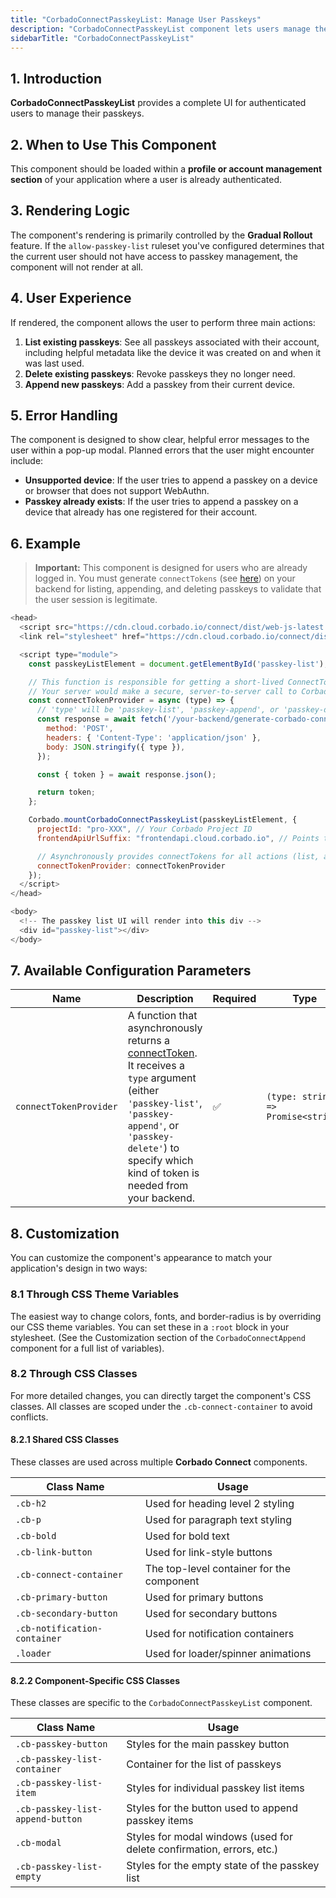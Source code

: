 ```yaml
---
title: "CorbadoConnectPasskeyList: Manage User Passkeys"
description: "CorbadoConnectPasskeyList component lets users manage their passkeys. Learn how to securely list and delete passkeys in your application."
sidebarTitle: "CorbadoConnectPasskeyList"
---
```



<Demo />

## 1. Introduction

**CorbadoConnectPasskeyList** provides a complete UI for authenticated users to manage their passkeys.

## 2. When to Use This Component

This component should be loaded within a **profile or account management section** of your application where a user is already authenticated.

## 3. Rendering Logic

The component's rendering is primarily controlled by the **Gradual Rollout** feature. If the `allow-passkey-list` ruleset you've configured determines that the current user should not have access to passkey management, the component will not render at all.

## 4. User Experience

If rendered, the component allows the user to perform three main actions:

1.  **List existing passkeys**: See all passkeys associated with their account, including helpful metadata like the device it was created on and when it was last used.
2.  **Delete existing passkeys**: Revoke passkeys they no longer need.
3.  **Append new passkeys**: Add a passkey from their current device.

## 5. Error Handling

The component is designed to show clear, helpful error messages to the user within a pop-up modal. Planned errors that the user might encounter include:

-   **Unsupported device**: If the user tries to append a passkey on a device or browser that does not support WebAuthn.
-   **Passkey already exists**: If the user tries to append a passkey on a device that already has one registered for their account.

## 6. Example

> **Important:** This component is designed for users who are already logged in. You must generate `connectTokens` (see [here](/corbado-connect/concepts/connect-token)) on your backend for listing, appending, and deleting passkeys to validate that the user session is legitimate.

```js
<head>
  <script src="https://cdn.cloud.corbado.io/connect/dist/web-js-latest.min.js"></script>
  <link rel="stylesheet" href="https://cdn.cloud.corbado.io/connect/dist/web-js-latest.min.css" />

  <script type="module">
    const passkeyListElement = document.getElementById('passkey-list');

    // This function is responsible for getting a short-lived ConnectToken from your backend.
    // Your server would make a secure, server-to-server call to Corbado's Backend API.
    const connectTokenProvider = async (type) => {
      // 'type' will be 'passkey-list', 'passkey-append', or 'passkey-delete'
      const response = await fetch('/your-backend/generate-corbado-connect-token', {
        method: 'POST',
        headers: { 'Content-Type': 'application/json' },
        body: JSON.stringify({ type }), 
      });

      const { token } = await response.json();

      return token;
    };

    Corbado.mountCorbadoConnectPasskeyList(passkeyListElement, {
      projectId: "pro-XXX", // Your Corbado Project ID
      frontendApiUrlSuffix: "frontendapi.cloud.corbado.io", // Points to your chosen Corbado Frontend API environment

      // Asynchronously provides connectTokens for all actions (list, append, delete)
      connectTokenProvider: connectTokenProvider
    });
  </script>
</head>

<body>
  <!-- The passkey list UI will render into this div -->
  <div id="passkey-list"></div>
</body>
```

## 7. Available Configuration Parameters

| **Name**                 | **Description**                                                                                                                                                                                                                                                                 | **Required** | **Type**                               |
| ------------------------ | ------------------------------------------------------------------------------------------------------------------------------------------------------------------------------------------------------------------------------------------------------------------------------- | ------------ | -------------------------------------- |
| `connectTokenProvider`   | A function that asynchronously returns a [connectToken](/corbado-connect/concepts/connect-token). It receives a `type` argument (either `'passkey-list'`, `'passkey-append'`, or `'passkey-delete'`) to specify which kind of token is needed from your backend.                                                            | ✅            | `(type: string) => Promise<string>`    |

## 8. Customization

You can customize the component's appearance to match your application's design in two ways:

### 8.1 Through CSS Theme Variables

The easiest way to change colors, fonts, and border-radius is by overriding our CSS theme variables. You can set these in a `:root` block in your stylesheet. (See the Customization section of the `CorbadoConnectAppend` component for a full list of variables).

### 8.2 Through CSS Classes

For more detailed changes, you can directly target the component's CSS classes. All classes are scoped under the `.cb-connect-container` to avoid conflicts.

#### 8.2.1 Shared CSS Classes

These classes are used across multiple **Corbado Connect** components.

| **Class Name** | **Usage** |
| --- | --- |
| `.cb-h2` | Used for heading level 2 styling |
| `.cb-p` | Used for paragraph text styling |
| `.cb-bold` | Used for bold text |
| `.cb-link-button` | Used for link-style buttons |
| `.cb-connect-container` | The top-level container for the component |
| `.cb-primary-button` | Used for primary buttons |
| `.cb-secondary-button` | Used for secondary buttons |
| `.cb-notification-container` | Used for notification containers |
| `.loader` | Used for loader/spinner animations |

#### 8.2.2 Component-Specific CSS Classes

These classes are specific to the `CorbadoConnectPasskeyList` component.

| **Class Name** | **Usage** |
| --- | --- |
| `.cb-passkey-button` | Styles for the main passkey button |
| `.cb-passkey-list-container` | Container for the list of passkeys |
| `.cb-passkey-list-item` | Styles for individual passkey list items |
| `.cb-passkey-list-append-button` | Styles for the button used to append passkey items |
| `.cb-modal` | Styles for modal windows (used for delete confirmation, errors, etc.) |
| `.cb-passkey-list-empty` | Styles for the empty state of the passkey list |